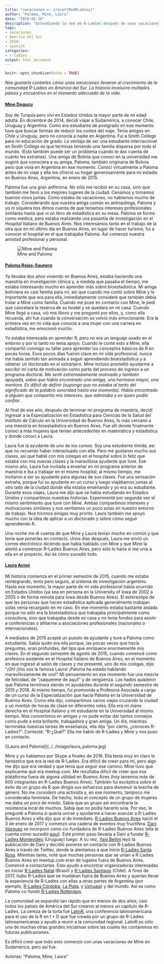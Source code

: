 ```yaml
---
title: "vacaciones <- crecer(RedRLadies)"
author: "Paloma, Mine, Laura"
date: "2019-02-16"
description: "Extendiendo la red de R-Ladies después de unas vacaciones"
tags: 
- vacaciones
- America del Sur
- 2018
- spanish
categories:
- r-ladies
output: html_document
---
```


```r
knitr::opts_chunk$set(echo = TRUE)
```

*Nos gustaría contarles cómo unas vacaciones llevaron al crecimiento de la comunidad R-Ladies en América del Sur. La historia involucra múltiples países y encuentros en el momento adecuado de la vida.* 

#### [Mine Dogucu](https://twitter.com/MineDogucu)

Soy de Turquía pero viví en Estados Unidos la mayor parte de mi edad adulta. En diciembre de 2014, decidí viajar a Sudamérica, a conocer Chile, Uruguay y Argentina. Como era estudiante de postgrado en ese momento tuve que buscar formas de reducir los costos del viaje. Tenía amigos en Chile y Uruguay, pero no conocía a nadie en Argentina. Fui a Smith College para mi educación de grado. La ventaja de ser una estudiante internacional en Smith College es que terminas teniendo una familia dispersa por todo el mundo. (Esto también puede ser un problema cuando te das cuenta de cuánto les extrañas). Una amiga de Bolivia que conocí en la universidad me sugirió que conociera a su amiga, Paloma, también originaria de Bolivia pero que vivía en Argentina en ese momento. Conocí virtualmente a Paloma antes de mi viaje y ella me ofreció su hogar generosamente para mi estadía en Buenos Aires, Argentina, en enero de 2015.

Paloma fue una gran anfitriona. No sólo me recibió en su casa, sino que también me llevó a los mejores lugares de la ciudad. Cenamos y tomamos buenos vinos juntas. Como estaba de vacaciones, no hablamos mucho de trabajo. Considerando que nuestra amiga común es antropóloga, Paloma y yo ni siquiera nos dimos cuenta de que teníamos intereses profesionales similares hasta que vi un libro de estadística en su mesa. Paloma se formó como médica, pero estaba realizando una pasantía de investigación en el Hospital Italiano de Buenos Aires. Nos interesamos tanto en el trabajo de la otra que en mi último día en Buenos Aires, en lugar de hacer turismo, fui a conocer el hospital en el que trabajaba Paloma. Así comenzó nuestra amistad profesional y personal.

![Mine and Paloma](../../image/mine_paloma.jpg)

#### [Paloma Rojas-Saunero](https://twitter.com/palolili23)

Ya llevaba dos años viviendo en Buenos Aires, estaba haciendo una maestría en investigación clínica y, a medida que pasaba el tiempo, me estaba interesando mucho en aprender más sobre bioestadística. Mi amiga boliviana es casi familia para mí, así que cuando me contó sobre Mine y lo importante que era para ella, inmediatamente consideré que también debía tratar a Mine como familia. Cuando me puse en contacto con Mine, le pedí que cancelara la reserva de su hostel y se quedara en mi casa. Cuando Mine llegó a casa, vió mis libros y me preguntó por ellos, y, como ella recuerda, ahí fue cuando la conversación se volvió más emocionante. Era la primera vez en mi vida que conocía a una mujer con una carrera en estadística, me emocionó mucho.

Yo estaba interesada en aprender R, pero no era un lenguaje usado en el entorno y por lo tanto no tenía apoyo. Cuando le conté esto a Mine, ella compartió conmigo su taller para aprender los conceptos básicos de R en pocas horas. Esos pocos días fueron clave en mi vida profesional, nunca me había sentido tan animada a seguir aprendiendo bioestadística y a obtener un doctorado en el extranjero. Mine incluso prometió ayudarme a escribir mi carta de motivación como parte del proceso de ingreso a un programa doctoral. *Me sentí extremadamente motivada y también apoyada, sabía que había encontrado una amiga, una hermana mayor, una mentora. Es difícil de definir (supongo que no estaba al tanto del significado de la palabra sororidad hasta ese momento). Había encontrado a alguien que compartía mis intereses, que admiraba y en quien podía confiar.*

Al final de ese año, después de terminar mi programa de maestría, decidí ingresar a la Especialización en Estadística para Ciencias de la Salud del Instituto de Cálculo en la Universidad de Buenos Aires, lo más cercano a una maestría en bioestadística en Buenos Aires. Fue allí donde finalmente conocí a más mujeres que tenían antecedentes en matemática y estadística y donde conocí a Laura.

Laura fue la ayudante de uno de los cursos. Soy una estudiante tímida, así que no recuerdo haber interactuado con ella. Pero me gustaron mucho sus clases, así que hablé con mis colegas en el hospital sobre lo feliz que estaba con mis nuevas clases y la maravillosa ayudante que tuve. Ese mismo año, Laura fue invitada a enseñar en mi programa anterior de maestría e iba a trabajar en el mismo hospital; al mismo tiempo, me invitaron a ser su ayudante para algunas de sus clases. Fue una sensación extraña, porque fui su ayudante en un curso y luego viajábamos juntas al otro lado de la ciudad donde ella estaba enseñando y yo era su estudiante. Durante esos viajes, Laura me dijo que se había estudiando en Estados Unidos y compartimos nuestras historias. Experimenté por segunda vez el mismo sentimiento que tuve con Mine. Ambas compartimos intereses y motivaciones similares y nos sentíamos un poco solas en nuestro entorno de trabajo. Nos hicimos amigas muy pronto. Laura también me apoyó mucho con la idea de aplicar a un doctorado y sobre cómo seguir aprendiendo R.

Una noche me di cuenta de que Mine y Laura tenían mucho en común y que tenía que ponerlas en contacto. Unos días después, Laura me envió un correo electrónico diciendo que había hablado con Mine y que Mine la alentó a comenzar R-Ladies Buenos Aires, pero sólo lo haría si me unía a ella en el proyecto. Así es cómo sucedió todo.


#### [Laura Acion](https://twitter.com/_lacion_)

Mi historia comienza en el primer semestre de 2015, cuando me estaba reintegrando, lento pero seguro, al sistema de investigación argentino. Hasta ese momento, la mayor parte de mi vida profesional había ocurrido en Estados Unidos (ya sea en persona en la University of Iowa de 2002 a 2005 o de forma remota para Iowa desde Buenos Aires). El estereotipo de que las personas que hacen estadística aplicada generalmente trabajan solas venía recargado en mi caso. En ese momento estaba bastante aislada porque no sólo era la bioestadística que trabajaba principalmente como consultora, sino que trabajaba desde mi casa y no tenía fondos para asistir a conferencias o afiliarme a asociaciones profesionales (nacionales o internacionales).

A mediados de 2015 acepté un puesto de ayudante y tuve a Paloma como estudiante. Sabía quién era ella porque, las pocas veces que hacía preguntas, eran profundas, del tipo que enriquece enormemente mis clases. En el segundo semestre de agosto de 2015, cuando comencé como profesora asistente en el Hospital Italiano de Buenos Aires, en el momento en que ingresé al salón de clases y me presenté, uno de mis colegas, dijo: “¡Oh! ¡Vos sos la famosa Laura! ¡Paloma ha estado hablando maravillosamente de vos!" Mi pensamiento en ese momento fue una mezcla de felicidad, de "¡sáquenme de aquí!" y de vergüenza. Los hados quisieron que Paloma terminara siendo mi ayudantes durante el segundo semestre de 2015 y 2016. Al mismo tiempo, fui promovida a Profesora Asociada a cargo de un curso de la Especialización que hacía Paloma en la Universidad de Buenos Aires. Como ella dijo, compartimos varios viajes cruzando la ciudad y un montón de horas de clase en diferentes roles. Ella era mi mano derecha en el Hospital Italiano y mi estudiante en la Universidad al mismo tiempo. Nos convertimos en amigas y no pude evitar dar tantos consejos como pude a esta brillante, trabajadora y gran amiga. Un día, mientras terminaba nuestras tareas de enseñanza, ella dijo "por cierto, ¿conoces R-Ladies?". Contesté: "R-¿Qué?" Ella me habló de R-Ladies y Mine y nos puso en contacto.

![Laura and Paloma]((../../image/laura_paloma.jpg)

Mine y yo hablamos por Skype a finales de 2016. Ella tenía muy en claro lo fantástica que era la red de R-Ladies. Era difícil de creer para mí, pero algo me dijo que era verdad y que tenía que seguir ese camino. Mine tuvo que explicarme qué era meetup.com. Me resultaba difícil de creer que esa plataforma fuera de alguna utilidad en Buenos Aires (hoy tenemos más de 600 integrantes en R-Ladies Buenos Aires). También fui escéptica sobre el éxito de un grupo de R que dirigía sus esfuerzos para disminuir la brecha de género. No me considero una activista y, en ese momento, tampoco me consideraba feminista. De hecho, todo el concepto de un grupo de mujeres me daba un poco de miedo. Sabía que un grupo así encontraría la resistencia local de muchos. Sabía que no podía hacerlo sola. Por eso, le pregunté a Paloma si quería unirse y ayudarme a hacer avanzar a R-Ladies Buenos Aires y ella dijo que sí de inmediato. 
[R-Ladies Buenos Aires](https://www.meetup.com/es-ES/rladies-buenos-aires/) nació el 3 de enero de 2017 y comenzó una cadena de eventos muy fructífera. [Dani Vázquez](https://twitter.com/d4tagirl) se incorporó como co-fundadora de R-Ladies Buenos Aires (ella le cuenta cómo sucedió [aquí](https://d4tagirl.com/2017/01/the-r-ladies-way)). Este primer paso llevaría a Dani a fundar [R-Ladies Montevideo](https://www.meetup.com/es-ES/rladies-montevideo/) (Uruguay) luego. A su vez, [Yani Bellini](https://twitter.com/yabellini) leyó la publicación de Dani y decidió ponerse en contacto con R-Ladies Buenos Aires a través de Twitter, donde la alentamos a que inicie  [R-Ladies Santa Rosa](https://www.meetup.com/es-ES/rladies-santa-rosa/). Mientras tanto, noté que muchas personas que se unían a R-Ladies Buenos Aires en meetup.com eran de lugares fuera de Buenos Aires. Comencé a contactarlas. Esto ayudó a encontrar organizadoras interesadas en iniciar [R-Ladies Natal](https://www.meetup.com/es-ES/rladies-natal/) (Brasil) y [R-Ladies Santiago](https://www.meetup.com/es-ES/rladies-scl/) (Chile). A fines de 2017, hubo R-Ladies que se mudaban fuera de Buenos Aires y querían llevar la experiencia de R-Ladies con ellas a otras partes de Argentina (por ejemplo, [R-Ladies Córdoba](https://www.meetup.com/es-ES/rladies-cordoba/), [La Plata](https://www.meetup.com/es-ES/rladies-la-plata/), y [Ushuaia](https://www.meetup.com/es-ES/rladies-ushuaia/)) y del mundo. Así es como Paloma co-fundó  [R-Ladies Rotterdam](https://www.meetup.com/es-ES/rladies-rotterdam/).

La comunidad se expandió tan rápido que en menos de dos años, casi todos los países de América del Sur crearon al menos un capítulo de R-Ladies. La cereza de la torta fue [LatinR](http://latin-r.com/en), una conferencia latinoamericana para el uso de la R en I + D que fue creada por un grupo de R-Ladies latinoamericanas y ayudó a reunir a la comunidad regional. LatinR es sólo una de muchas otras grandes iniciativas sobre las cuales les contaremos en futuras publicaciones.

Es difícil creer que todo esto comenzó con unas vacaciones de Mine en Sudamérica, pero así fue.

Autoras: "Paloma, Mine, Laura"
